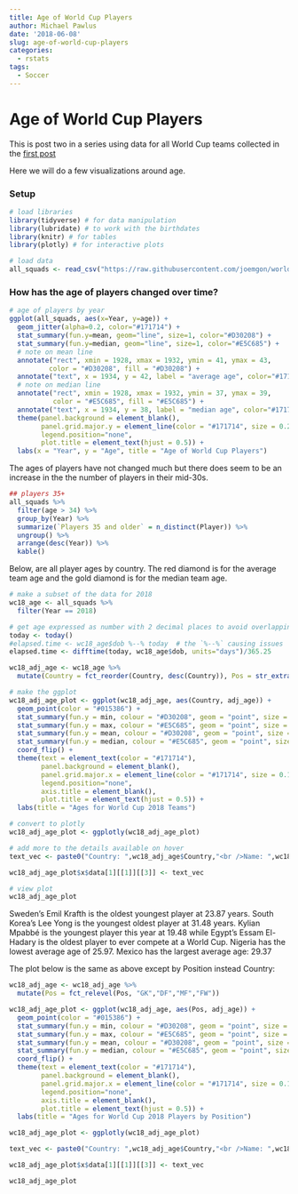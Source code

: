 ```yaml
---
title: Age of World Cup Players
author: Michael Pawlus
date: '2018-06-08'
slug: age-of-world-cup-players
categories:
  - rstats
tags:
  - Soccer
---
```


# Age of World Cup Players

This is post two in a series using data for all World Cup teams collected in the [first post](https://michaelpawlus.netlify.com/2018/06/05/all-world-cup-squads/)

Here we will do a few visualizations around age.

### Setup

```r
# load libraries  
library(tidyverse) # for data manipulation
library(lubridate) # to work with the birthdates
library(knitr) # for tables
library(plotly) # for interactive plots

# load data
all_squads <- read_csv("https://raw.githubusercontent.com/joemgon/worldcup2018/master/squads.csv")
```

### How has the age of players changed over time?

```r
# age of players by year
ggplot(all_squads, aes(x=Year, y=age)) +
  geom_jitter(alpha=0.2, color="#171714") +
  stat_summary(fun.y=mean, geom="line", size=1, color="#D30208") +
  stat_summary(fun.y=median, geom="line", size=1, color="#E5C685") +
  # note on mean line
  annotate("rect", xmin = 1928, xmax = 1932, ymin = 41, ymax = 43,
          color = "#D30208", fill = "#D30208") +
  annotate("text", x = 1934, y = 42, label = "average age", color="#171714", hjust = 0, size = 4) +
  # note on median line
  annotate("rect", xmin = 1928, xmax = 1932, ymin = 37, ymax = 39,
           color = "#E5C685", fill = "#E5C685") +
  annotate("text", x = 1934, y = 38, label = "median age", color="#171714", hjust = 0, size = 4) +
  theme(panel.background = element_blank(), 
        panel.grid.major.y = element_line(color = "#171714", size = 0.25), 
        legend.position="none",
        plot.title = element_text(hjust = 0.5)) + 
  labs(x = "Year", y = "Age", title = "Age of World Cup Players")
```

The ages of players have not changed much but there does seem to be an increase in the the number of players in their mid-30s.

```r
## players 35+
all_squads %>%
  filter(age > 34) %>%
  group_by(Year) %>%
  summarize(`Players 35 and older` = n_distinct(Player)) %>%
  ungroup() %>%
  arrange(desc(Year)) %>%
  kable()
```

Below, are all player ages by country. The red diamond is for the average team age and the gold diamond is for the median team age. 

```r
# make a subset of the data for 2018
wc18_age <- all_squads %>%
  filter(Year == 2018)

# get age expressed as number with 2 decimal places to avoid overlapping points
today <- today()
#elapsed.time <- wc18_age$dob %--% today  # the `%--%` causing issues
elapsed.time <- difftime(today, wc18_age$dob, units="days")/365.25

wc18_adj_age <- wc18_age %>%
  mutate(Country = fct_reorder(Country, desc(Country)), Pos = str_extract(Pos,"[:alpha:]+"), adj_age = as.duration(elapsed.time) / dyears(1))

# make the ggplot
wc18_adj_age_plot <- ggplot(wc18_adj_age, aes(Country, adj_age)) +
  geom_point(color = "#015386") + 
  stat_summary(fun.y = min, colour = "#D30208", geom = "point", size = 3, shape=21, show.legend = TRUE) +
  stat_summary(fun.y = max, colour = "#E5C685", geom = "point", size = 3, shape=21, show.legend = TRUE) +
  stat_summary(fun.y = mean, colour = "#D30208", geom = "point", size = 3, shape=23, show.legend = TRUE) +
  stat_summary(fun.y = median, colour = "#E5C685", geom = "point", size = 3, shape=23, show.legend = TRUE) +
  coord_flip() +
  theme(text = element_text(color = "#171714"),
        panel.background = element_blank(), 
        panel.grid.major.x = element_line(color = "#171714", size = 0.15), 
        legend.position="none",
        axis.title = element_blank(),
        plot.title = element_text(hjust = 0.5)) +
  labs(title = "Ages for World Cup 2018 Teams")

# convert to plotly
wc18_adj_age_plot <- ggplotly(wc18_adj_age_plot)

# add more to the details available on hover
text_vec <- paste0("Country: ",wc18_adj_age$Country,"<br />Name: ",wc18_adj_age$Player,"<br />Position: ",wc18_adj_age$Pos,"<br />Age: ",round(wc18_adj_age$adj_age,2))

wc18_adj_age_plot$x$data[1][[1]][[3]] <- text_vec

# view plot
wc18_adj_age_plot
```

Sweden's Emil Krafth is the oldest youngest player at 23.87 years. 
South Korea's Lee Yong is the youngest oldest player at 31.48 years. 
Kylian Mpabbé is the youngest player this year at 19.48 while Egypt's Essam El-Hadary is the oldest player to ever compete at a World Cup. 
Nigeria has the lowest average age of 25.97. 
Mexico has the largest average age: 29.37

The plot below is the same as above except by Position instead Country:

```r
wc18_adj_age <- wc18_adj_age %>%
  mutate(Pos = fct_relevel(Pos, "GK","DF","MF","FW"))

wc18_adj_age_plot <- ggplot(wc18_adj_age, aes(Pos, adj_age)) +
  geom_point(color = "#015386") + 
  stat_summary(fun.y = min, colour = "#D30208", geom = "point", size = 3, shape=21, show.legend = TRUE) +
  stat_summary(fun.y = max, colour = "#E5C685", geom = "point", size = 3, shape=21, show.legend = TRUE) +
  stat_summary(fun.y = mean, colour = "#D30208", geom = "point", size = 3, shape=23, show.legend = TRUE) +
  stat_summary(fun.y = median, colour = "#E5C685", geom = "point", size = 3, shape=23, show.legend = TRUE) +
  coord_flip() +
  theme(text = element_text(color = "#171714"),
        panel.background = element_blank(), 
        panel.grid.major.x = element_line(color = "#171714", size = 0.15), 
        legend.position="none",
        axis.title = element_blank(),
        plot.title = element_text(hjust = 0.5)) +
  labs(title = "Ages for World Cup 2018 Players by Position")

wc18_adj_age_plot <- ggplotly(wc18_adj_age_plot)

text_vec <- paste0("Country: ",wc18_adj_age$Country,"<br />Name: ",wc18_adj_age$Player,"<br />Position: ",wc18_adj_age$Pos,"<br />Age: ",round(wc18_adj_age$adj_age,2))

wc18_adj_age_plot$x$data[1][[1]][[3]] <- text_vec

wc18_adj_age_plot
```
